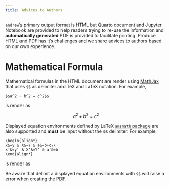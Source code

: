 ```yaml
---
title: Advices to Authors
---
```


`andrew`'s primary output format is HTML but Quarto document and Jupyter Notebook are provided to help readers trying to re-use the information and **automatically generated** PDF is provided to facilitate printing. Produce HTML and PDF has it's challenges and we share advices to authors based on our own experience.

# Mathematical Formula

Mathematical formulas in the HTML document are render using [MathJax](https://www.mathjax.org/) that uses `$$` as delimiter and TeX and LaTeX notation. For example,

```
$$a^2 + b^2 = c^2$$
```

is render as

$$a^2 + b^2 = c^2$$

Displayed equation environments defined by LaTeX [`amsmath` package](http://www.ams.org/arc/tex/amsmath/amsldoc.pdf) are also supported and **must** be input without the `$$` delimiter. For example,

```
\begin{align*}
x&=y & X&=Y & a&=b+c\\
x’&=y’ & X’&=Y’ & a’&=b
\end{align*}
```

is render as

\begin{align*}
x&=y & X&=Y & a&=b+c\\
x’&=y’ & X’&=Y’ & a’&=b
\end{align*}

Be aware that delimit a displayed equation environments with `$$` will raise a error when creating the PDF.
